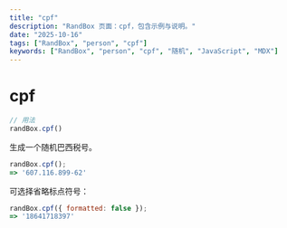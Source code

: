 ```yaml
---
title: "cpf"
description: "RandBox 页面：cpf，包含示例与说明。"
date: "2025-10-16"
tags: ["RandBox", "person", "cpf"]
keywords: ["RandBox", "person", "cpf", "随机", "JavaScript", "MDX"]
---
```


# cpf

```js
// 用法
randBox.cpf()
```

生成一个随机巴西税号。

```js
randBox.cpf();
=> '607.116.899-62'
```

可选择省略标点符号：

```js
randBox.cpf({ formatted: false });
=> '18641718397'
```
